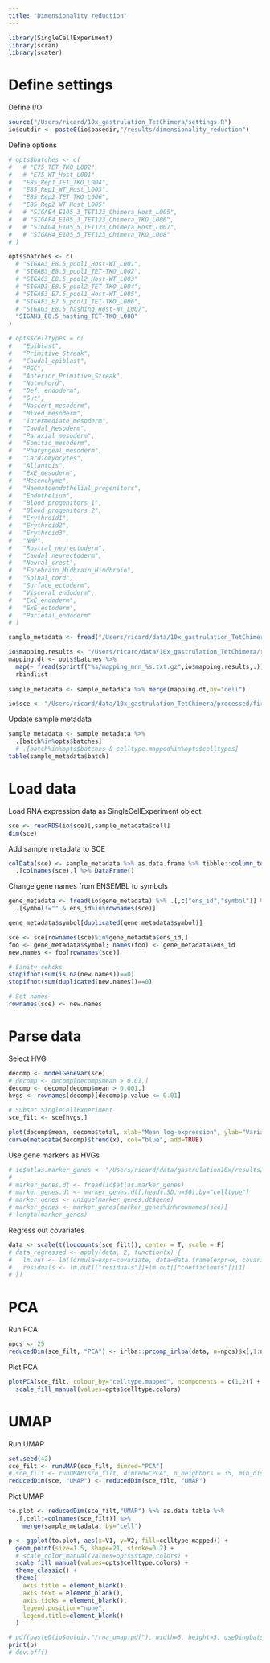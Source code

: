 ```yaml
---
title: "Dimensionality reduction"
---
```

  
```r
library(SingleCellExperiment)
library(scran)
library(scater)
```

# Define settings

Define I/O
```r
source("/Users/ricard/10x_gastrulation_TetChimera/settings.R")
io$outdir <- paste0(io$basedir,"/results/dimensionality_reduction")
```

Define options
```r
# opts$batches <- c(
#   # "E75_TET_TKO_L002", 
#   # "E75_WT_Host_L001"
#   "E85_Rep1_TET_TKO_L004",
#   "E85_Rep1_WT_Host_L003",
#   "E85_Rep2_TET_TKO_L006",
#   "E85_Rep2_WT_Host_L005"
#   # "SIGAE4_E105_3_TET123_Chimera_Host_L005", 
#   # "SIGAF4_E105_3_TET123_Chimera_TKO_L006", 
#   # "SIGAG4_E105_5_TET123_Chimera_Host_L007", 
#   # "SIGAH4_E105_5_TET123_Chimera_TKO_L008"
# )

opts$batches <- c(
  # "SIGAA3_E8.5_pool1_Host-WT_L001",
  # "SIGAB3_E8.5_pool1_TET-TKO_L002",
  # "SIGAC3_E8.5_pool2_Host-WT_L003"
  # "SIGAD3_E8.5_pool2_TET-TKO_L004", 
  # "SIGAE3_E7.5_pool1_Host-WT_L005", 
  # "SIGAF3_E7.5_pool1_TET-TKO_L006", 
  # "SIGAG3_E8.5_hashing_Host-WT_L007",
  "SIGAH3_E8.5_hasting_TET-TKO_L008"
)

# opts$celltypes = c(
# 	"Epiblast",
# 	"Primitive_Streak",
# 	"Caudal_epiblast",
# 	"PGC",
# 	"Anterior_Primitive_Streak",
# 	"Notochord",
# 	"Def._endoderm",
# 	"Gut",
# 	"Nascent_mesoderm",
# 	"Mixed_mesoderm",
# 	"Intermediate_mesoderm",
# 	"Caudal_Mesoderm",
# 	"Paraxial_mesoderm",
# 	"Somitic_mesoderm",
# 	"Pharyngeal_mesoderm",
# 	"Cardiomyocytes",
# 	"Allantois",
# 	"ExE_mesoderm",
# 	"Mesenchyme",
# 	"Haematoendothelial_progenitors",
# 	"Endothelium",
# 	"Blood_progenitors_1",
# 	"Blood_progenitors_2",
# 	"Erythroid1",
# 	"Erythroid2",
# 	"Erythroid3",
# 	"NMP",
# 	"Rostral_neurectoderm",
# 	"Caudal_neurectoderm",
# 	"Neural_crest",
# 	"Forebrain_Midbrain_Hindbrain",
# 	"Spinal_cord",
# 	"Surface_ectoderm",
# 	"Visceral_endoderm",
# 	"ExE_endoderm",
# 	"ExE_ectoderm",
# 	"Parietal_endoderm"
# )
```

```r
sample_metadata <- fread("/Users/ricard/data/10x_gastrulation_TetChimera/processed/first_batch/sample_metadata.txt.gz")

io$mapping.results <- "/Users/ricard/data/10x_gastrulation_TetChimera/results/first_batch/mapping"
mapping.dt <- opts$batches %>% 
  map(~ fread(sprintf("%s/mapping_mnn_%s.txt.gz",io$mapping.results,.)) ) %>%
  rbindlist
  
sample_metadata <- sample_metadata %>% merge(mapping.dt,by="cell")

io$sce <- "/Users/ricard/data/10x_gastrulation_TetChimera/processed/first_batch/SingleCellExperiment.rds"
```

Update sample metadata
```r
sample_metadata <- sample_metadata %>%
  .[batch%in%opts$batches]
  # .[batch%in%opts$batches & celltype.mapped%in%opts$celltypes]
table(sample_metadata$batch)
```

# Load data

Load RNA expression data as SingleCellExperiment object
```r
sce <- readRDS(io$sce)[,sample_metadata$cell]
dim(sce)
```

Add sample metadata to SCE
```r
colData(sce) <- sample_metadata %>% as.data.frame %>% tibble::column_to_rownames("cell") %>%
  .[colnames(sce),] %>% DataFrame()
```

Change gene names from ENSEMBL to symbols
```r
gene_metadata <- fread(io$gene_metadata) %>% .[,c("ens_id","symbol")] %>%
  .[symbol!="" & ens_id%in%rownames(sce)]

gene_metadata$symbol[duplicated(gene_metadata$symbol)]

sce <- sce[rownames(sce)%in%gene_metadata$ens_id,]
foo <- gene_metadata$symbol; names(foo) <- gene_metadata$ens_id
new.names <- foo[rownames(sce)]

# Sanity cehcks
stopifnot(sum(is.na(new.names))==0)
stopifnot(sum(duplicated(new.names))==0)

# Set names
rownames(sce) <- new.names
```

# Parse data

Select HVG
```r
decomp <- modelGeneVar(sce)
# decomp <- decomp[decomp$mean > 0.01,]
decomp <- decomp[decomp$mean > 0.001,]
hvgs <- rownames(decomp)[decomp$p.value <= 0.01]

# Subset SingleCellExperiment
sce_filt <- sce[hvgs,]
```

```r
plot(decomp$mean, decomp$total, xlab="Mean log-expression", ylab="Variance")
curve(metadata(decomp)$trend(x), col="blue", add=TRUE)
```


Use gene markers as HVGs
```r
# io$atlas.marker_genes <- "/Users/ricard/data/gastrulation10x/results/marker_genes/E8.5/marker_genes.txt.gz"
# 
# marker_genes.dt <- fread(io$atlas.marker_genes)
# marker_genes.dt <- marker_genes.dt[,head(.SD,n=50),by="celltype"]
# marker_genes <- unique(marker_genes.dt$gene)
# marker_genes <- marker_genes[marker_genes%in%rownames(sce)]
# length(marker_genes)
```

Regress out covariates
```r
data <- scale(t(logcounts(sce_filt)), center = T, scale = F)
# data_regressed <- apply(data, 2, function(x) {
#   lm.out <- lm(formula=expr~covariate, data=data.frame(expr=x, covariate=factor(sce_filt$stage)));
#   residuals <- lm.out[["residuals"]]+lm.out[["coefficients"]][1]
# })
```

# PCA

Run PCA
```r
npcs <- 25
reducedDim(sce_filt, "PCA") <- irlba::prcomp_irlba(data, n=npcs)$x[,1:npcs]
```

Plot PCA
```r
plotPCA(sce_filt, colour_by="celltype.mapped", ncomponents = c(1,2)) +
  scale_fill_manual(values=opts$celltype.colors)
```

# UMAP

Run UMAP
```r
set.seed(42)
sce_filt <- runUMAP(sce_filt, dimred="PCA")
# sce_filt <- runUMAP(sce_filt, dimred="PCA", n_neighbors = 35, min_dist = 0.45)
reducedDim(sce, "UMAP") <- reducedDim(sce_filt, "UMAP") 
```

Plot UMAP

```r
to.plot <- reducedDim(sce_filt,"UMAP") %>% as.data.table %>% 
  .[,cell:=colnames(sce_filt)] %>%
    merge(sample_metadata, by="cell")
```

```r
p <- ggplot(to.plot, aes(x=V1, y=V2, fill=celltype.mapped)) +
  geom_point(size=1.5, shape=21, stroke=0.2) +
  # scale_color_manual(values=opts$stage.colors) +
  scale_fill_manual(values=opts$celltype.colors) +
  theme_classic() +
  theme(
    axis.title = element_blank(),
    axis.text = element_blank(),
    axis.ticks = element_blank(),
    legend.position="none",
    legend.title=element_blank()
  )

# pdf(paste0(io$outdir,"/rna_umap.pdf"), width=5, height=3, useDingbats = F)
print(p)
# dev.off()
```
